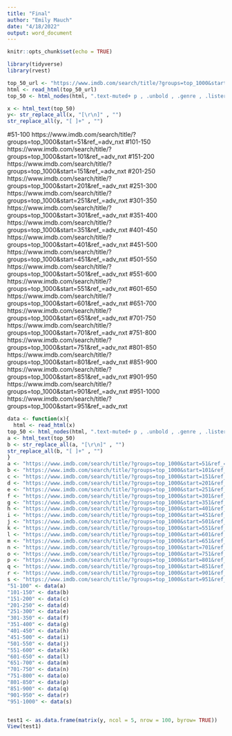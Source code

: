 ```yaml
---
title: "Final"
author: "Emily Mauch"
date: "4/18/2022"
output: word_document
---
```


```r
knitr::opts_chunk$set(echo = TRUE)
```


```r
library(tidyverse)
library(rvest) 
```


```r
top_50_url <- "https://www.imdb.com/search/title/?groups=top_1000&start=1"
html <- read_html(top_50_url)
top_50 <- html_nodes(html, ".text-muted+ p , .unbold , .genre , .lister-item-header a")
```

```r
x <- html_text(top_50) 
y<- str_replace_all(x, "[\r\n]" , "")
str_replace_all(y, "[ ]+" , "")
```

#51-100 https://www.imdb.com/search/title/?groups=top_1000&start=51&ref_=adv_nxt
#101-150 https://www.imdb.com/search/title/?groups=top_1000&start=101&ref_=adv_nxt
#151-200 https://www.imdb.com/search/title/?groups=top_1000&start=151&ref_=adv_nxt
#201-250 https://www.imdb.com/search/title/?groups=top_1000&start=201&ref_=adv_nxt
#251-300 https://www.imdb.com/search/title/?groups=top_1000&start=251&ref_=adv_nxt
#301-350 https://www.imdb.com/search/title/?groups=top_1000&start=301&ref_=adv_nxt
#351-400 https://www.imdb.com/search/title/?groups=top_1000&start=351&ref_=adv_nxt
#401-450 https://www.imdb.com/search/title/?groups=top_1000&start=401&ref_=adv_nxt
#451-500 https://www.imdb.com/search/title/?groups=top_1000&start=451&ref_=adv_nxt
#501-550 https://www.imdb.com/search/title/?groups=top_1000&start=501&ref_=adv_nxt
#551-600 https://www.imdb.com/search/title/?groups=top_1000&start=551&ref_=adv_nxt
#601-650 https://www.imdb.com/search/title/?groups=top_1000&start=601&ref_=adv_nxt
#651-700 https://www.imdb.com/search/title/?groups=top_1000&start=651&ref_=adv_nxt
#701-750 https://www.imdb.com/search/title/?groups=top_1000&start=701&ref_=adv_nxt
#751-800 https://www.imdb.com/search/title/?groups=top_1000&start=751&ref_=adv_nxt
#801-850 https://www.imdb.com/search/title/?groups=top_1000&start=801&ref_=adv_nxt
#851-900 https://www.imdb.com/search/title/?groups=top_1000&start=851&ref_=adv_nxt
#901-950 https://www.imdb.com/search/title/?groups=top_1000&start=901&ref_=adv_nxt
#951-1000 https://www.imdb.com/search/title/?groups=top_1000&start=951&ref_=adv_nxt

```r
data <- function(x){
  html <- read_html(x)
top_50 <- html_nodes(html, ".text-muted+ p , .unbold , .genre , .lister-item-header a")
a <- html_text(top_50) 
b <- str_replace_all(a, "[\r\n]" , "")
str_replace_all(b, "[ ]+" , "")
}
a <- "https://www.imdb.com/search/title/?groups=top_1000&start=51&ref_=adv_nxt"
b <- "https://www.imdb.com/search/title/?groups=top_1000&start=101&ref_=adv_nxt"
c <- "https://www.imdb.com/search/title/?groups=top_1000&start=151&ref_=adv_nxt"
d <- "https://www.imdb.com/search/title/?groups=top_1000&start=201&ref_=adv_nxt"
e <- "https://www.imdb.com/search/title/?groups=top_1000&start=251&ref_=adv_nxt"
f <- "https://www.imdb.com/search/title/?groups=top_1000&start=301&ref_=adv_nxt"
g <- "https://www.imdb.com/search/title/?groups=top_1000&start=351&ref_=adv_nxt"
h <- "https://www.imdb.com/search/title/?groups=top_1000&start=401&ref_=adv_nxt"
i <- "https://www.imdb.com/search/title/?groups=top_1000&start=451&ref_=adv_nxt"
j <- "https://www.imdb.com/search/title/?groups=top_1000&start=501&ref_=adv_nxt"
k <- "https://www.imdb.com/search/title/?groups=top_1000&start=551&ref_=adv_nxt"
l <- "https://www.imdb.com/search/title/?groups=top_1000&start=601&ref_=adv_nxt"
m <- "https://www.imdb.com/search/title/?groups=top_1000&start=651&ref_=adv_nxt"
n <- "https://www.imdb.com/search/title/?groups=top_1000&start=701&ref_=adv_nxt"
o <- "https://www.imdb.com/search/title/?groups=top_1000&start=751&ref_=adv_nxt"
p <- "https://www.imdb.com/search/title/?groups=top_1000&start=801&ref_=adv_nxt"
q <- "https://www.imdb.com/search/title/?groups=top_1000&start=851&ref_=adv_nxt"
r <- "https://www.imdb.com/search/title/?groups=top_1000&start=901&ref_=adv_nxt"
s <- "https://www.imdb.com/search/title/?groups=top_1000&start=951&ref_=adv_nxt"
"51-100" <- data(a)
"101-150" <- data(b)
"151-200" <- data(c)
"201-250" <- data(d)
"251-300" <- data(e)
"301-350" <- data(f)
"351-400" <- data(g)
"401-450" <- data(h)
"451-500" <- data(i)
"501-550" <- data(j)
"551-600" <- data(k)
"601-650" <- data(l)
"651-700" <- data(m)
"701-750" <- data(n)
"751-800" <- data(o)
"801-850" <- data(p)
"851-900" <- data(q)
"901-950" <- data(r)
"951-1000" <- data(s)



```


```r
test1 <- as.data.frame(matrix(y, ncol = 5, nrow = 100, byrow= TRUE))
View(test1)
```

